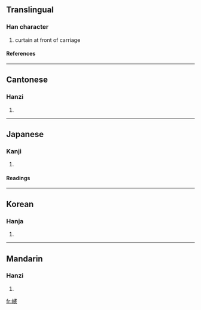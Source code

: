 ==Translingual==
===Han character===
{{Han char|rn=50|rad=巾|as=16|sn=19|four=4323<sub>6</sub>|canj=中月十手心 (LBJQP)}}
# curtain at front of carriage
====References====
{{Han ref|kx=0338.130|dkj=09143|dj=0645.020|hdz=10758.100|uh=5E70|ud=24176|bh=F1FE|bd=61950}}
----
==Cantonese==
===Hanzi===
{{yue-hanzi|jyut=|y=hin3}}
# {{defn|Cantonese}}
----
==Japanese==
===Kanji===
{{ja-kanji|grade=|rs=巾16}}
# {{defn|Japanese}} 
====Readings====
{{ja-readings|on=[[けん]] (ken), [[こん]] (kon)|kun=[[ほろ]] (horo)}}
----
==Korean==
===Hanja===
{{ko-hanja|hangeul=헌|rv=heon|mr=hŏn}}
# {{defn|Korean}}
----
==Mandarin==
===Hanzi===
{{cmn-hanzi|pin=[[xiǎn]] (xian3)|wg=hsien<sup>3</sup>}}
# {{defn|Mandarin}}

[[fr:幰]]